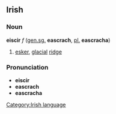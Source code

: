 ==Irish==
===Noun===
'''eiscir''' ''f'' ([[genitive|gen.]][[singular|sg.]] '''eascrach''', [[plural|pl.]] '''eascracha''')
#[[esker]], [[glacial]] [[ridge]]

===Pronunciation===
*'''eiscir''' {{IPA|[&#712;e&#643;k&#690;&#601;r&#690;]}}
*'''eascrach''' {{IPA|[&#712;askr&#601;x]}}
*'''eascracha''' {{IPA|[&#712;askr&#601;x&#601;]}}

[[Category:Irish language]]